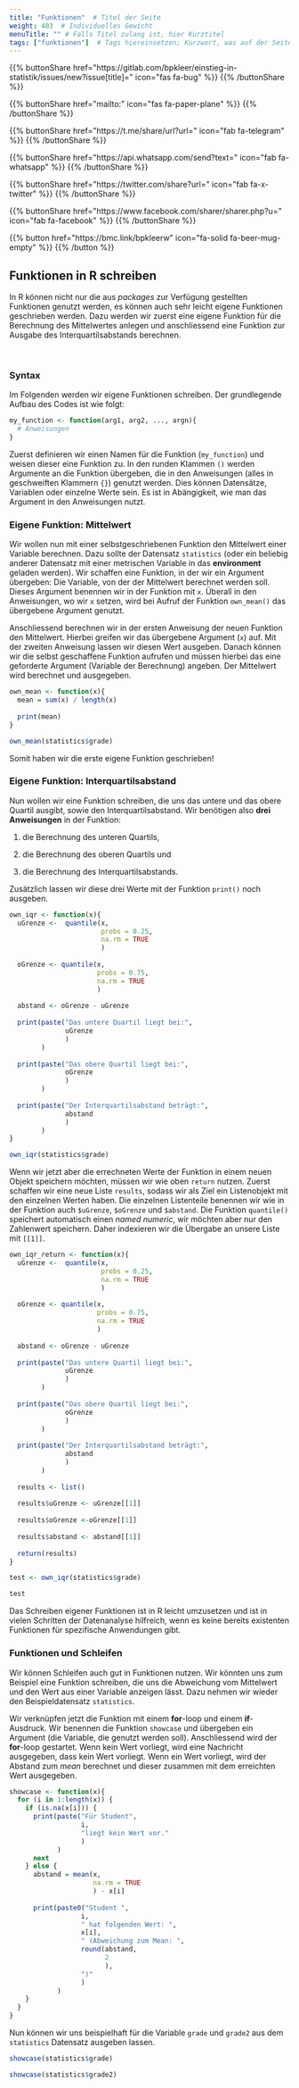 ```yaml
---
title: "Funktionen"  # Titel der Seite
weight: 403  # Individuelles Gewicht 
menuTitle: "" # Falls Titel zulang ist, hier Kurztitel
tags: ["funktionen"]  # Tags hiereinsetzen; Kurzwort, was auf der Seite passsiert
---
```


{{% buttonShare href=\"https\:\/\/gitlab.com\/bpkleer\/einstieg-in-statistik\/issues\/new?issue[title]=\" icon=\"fas fa-bug\" %}} {{% /buttonShare %}} 

{{% buttonShare href=\"mailto\:\" icon=\"fas fa-paper-plane\" %}} {{% /buttonShare %}}

{{% buttonShare href=\"https\:\/\/t.me\/share\/url?url=\" icon=\"fab fa-telegram\" %}} {{% /buttonShare %}}

{{% buttonShare href=\"https\:\/\/api.whatsapp.com\/send?text=\" icon=\"fab fa-whatsapp\" %}} {{% /buttonShare %}}

{{% buttonShare href=\"https\:\/\/twitter.com\/share?url=\" icon=\"fab fa-x-twitter\" %}} {{% /buttonShare %}}

{{% buttonShare href=\"https\:\/\/www.facebook.com\/sharer\/sharer.php?u=\" icon=\"fab fa-facebook\" %}} {{% /buttonShare %}}

{{% button href=\"https\:\/\/bmc.link\/bpkleerw\" icon=\"fa-solid fa-beer-mug-empty\" %}} {{% /button %}}

## Funktionen in R schreiben

In R können nicht nur die aus *packages* zur Verfügung gestellten Funktionen genutzt werden, es können auch sehr leicht eigene Funktionen geschrieben werden. Dazu werden wir zuerst eine eigene Funktion für die Berechnung des Mittelwertes anlegen und anschliessend eine Funktion zur Ausgabe des Interquartilsabstands berechnen. 

<br> 

### Syntax
Im Folgenden werden wir eigene Funktionen schreiben. Der grundlegende Aufbau des Codes ist wie folgt: 
```r
my_function <- function(arg1, arg2, ..., argn){
  # Anweisungen
}
```

Zuerst definieren wir einen Namen für die Funktion (`my_function`) und weisen dieser eine Funktion zu. In den runden Klammen `()` werden Argumente an die Funktion übergeben, die in den Anweisungen (alles in geschweiften Klammern `{}`) genutzt werden. Dies können Datensätze, Variablen oder einzelne Werte sein. Es ist in Abängigkeit, wie man das Argument in den Anweisungen nutzt.

### Eigene Funktion: Mittelwert
Wir wollen nun mit einer selbstgeschriebenen Funktion den Mittelwert einer Variable berechnen. Dazu sollte der Datensatz `statistics` (oder ein beliebig anderer Datensatz mit einer metrischen Variable in das **environment** geladen werden). Wir schaffen eine Funktion, in der wir ein Argument übergeben: Die Variable, von der der Mittelwert berechnet werden soll. Dieses Argument benennen wir in der Funktion mit `x`. Überall in den Anweisungen, wo wir `x` setzen, wird bei Aufruf der Funktion `own_mean()` das übergebene Argument genutzt. 

Anschliessend berechnen wir in der ersten Anweisung der neuen Funktion den Mittelwert. Hierbei greifen wir das übergebene Argument (`x`) auf. Mit der zweiten Anweisung lassen wir diesen Wert ausgeben. Danach können wir die selbst geschaffene Funktion aufrufen und müssen hierbei das eine geforderte Argument (Variable der Berechnung) angeben. Der Mittelwert wird berechnet und ausgegeben.
```r
own_mean <- function(x){
  mean = sum(x) / length(x)
  
  print(mean) 
}

own_mean(statistics$grade)
```

Somit haben wir die erste eigene Funktion geschrieben!


### Eigene Funktion: Interquartilsabstand
Nun wollen wir eine Funktion schreiben, die uns das untere und das obere Quartil ausgibt, sowie den Interquartilsabstand. Wir benötigen also **drei Anweisungen** in der Funktion: 

1. die Berechnung des unteren Quartils,

2. die Berechnung des oberen Quartils und

3. die Berechnung des Interquartilsabstands. 

Zusätzlich lassen wir diese drei Werte mit der Funktion `print()` noch ausgeben.

```r
own_iqr <- function(x){
  uGrenze <-  quantile(x,
                       probs = 0.25,
                       na.rm = TRUE
                       )
  
  oGrenze <- quantile(x,
                      probs = 0.75,
                      na.rm = TRUE
                      )
  
  abstand <- oGrenze - uGrenze
  
  print(paste("Das untere Quartil liegt bei:",
              uGrenze
              )
        )
  
  print(paste("Das obere Quartil liegt bei:",
              oGrenze
              )
        )
  
  print(paste("Der Interquartilsabstand beträgt:",
              abstand
              )
        )
}

own_iqr(statistics$grade)
```

Wenn wir jetzt aber die errechneten Werte der Funktion in einem neuen Objekt speichern möchten, müssen wir wie oben `return` nutzen. Zuerst schaffen wir eine neue Liste `results`, sodass wir als Ziel ein Listenobjekt mit den einzelnen Werten haben. Die einzelnen Listenteile benennen wir wie in der Funktion auch `$uGrenze`, `$oGrenze` und `$abstand`. Die Funktion `quantile()` speichert automatisch einen *named numeric*, wir möchten aber nur den Zahlenwert speichern. Daher indexieren wir die Übergabe an unsere Liste mit `[[1]]`.

``` r
own_iqr_return <- function(x){
  uGrenze <-  quantile(x,
                       probs = 0.25,
                       na.rm = TRUE
                       )
  
  oGrenze <- quantile(x,
                      probs = 0.75,
                      na.rm = TRUE
                      )
  
  abstand <- oGrenze - uGrenze
  
  print(paste("Das untere Quartil liegt bei:",
              uGrenze
              )
        )
  
  print(paste("Das obere Quartil liegt bei:",
              oGrenze
              )
        )
  
  print(paste("Der Interquartilsabstand beträgt:",
              abstand
              )
        )
  
  results <- list()
  
  results$uGrenze <- uGrenze[[1]]
  
  results$oGrenze <-oGrenze[[1]]
  
  results$abstand <- abstand[[1]]
  
  return(results) 
}

test <- own_iqr(statistics$grade)

test
```

Das Schreiben eigener Funktionen ist in R leicht umzusetzen und ist in vielen Schritten der Datenanalyse hilfreich, wenn es keine bereits existenten Funktionen für spezifische Anwendungen gibt. 

### Funktionen und Schleifen
Wir können Schleifen auch gut in Funktionen nutzen. Wir könnten uns zum Beispiel eine Funktion schreiben, die uns die Abweichung vom Mittelwert und den Wert aus einer Variable anzeigen lässt. Dazu nehmen wir wieder den Beispieldatensatz `statistics`.

Wir verknüpfen jetzt die Funktion mit einem **for**-loop und einem **if**-Ausdruck. Wir benennen die Funktion `showcase` und übergeben ein Argument (die Variable, die genutzt werden soll). Anschliessend wird der **for**-loop gestartet. Wenn kein Wert vorliegt, wird eine Nachricht ausgegeben, dass kein Wert vorliegt. Wenn ein Wert vorliegt, wird der Abstand zum *mean* berechnet und dieser zusammen mit dem erreichten Wert ausgegeben.

```r
showcase <- function(x){
  for (i in 1:length(x)) {
    if (is.na(x[i])) {
      print(paste("Für Student", 
                  i, 
                  "liegt kein Wert vor."
                  )
            )
      next
    } else {
      abstand = mean(x, 
                     na.rm = TRUE
                     ) - x[i]
      
      print(paste0("Student ",
                  i, 
                  " hat folgenden Wert: ",
                  x[i], 
                  " (Abweichung zum Mean: ",
                  round(abstand, 
                        2
                        ),
                  ")"
                  )
            )
    }
  }
}
```

Nun können wir uns beispielhaft für die Variable `grade` und `grade2` aus dem `statistics` Datensatz ausgeben lassen.

```r
showcase(statistics$grade)
```

```r
showcase(statistics$grade2)
```
